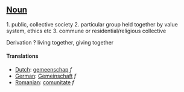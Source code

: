 ==[[Noun]]==

1. public, collective society
2. particular group held together by value system, ethics etc
3. commune or residential/religious collective


Derivation
? living together, giving together

====Translations====
*[[Dutch]]: [[gemeenschap]] ''f''
*[[German]]: [[Gemeinschaft]] ''f''
*[[Romanian]]: [[comunitate]] ''f''
